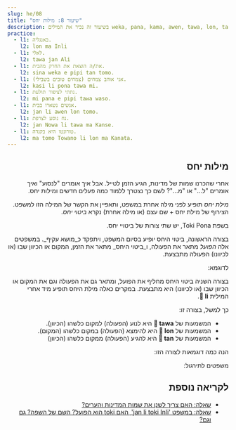 ```yaml
---
slug: he/08
title: "שיעור 8: מילות יחס"
description: בשיעור זה נכיר את המילים weka, pana, kama, awen, tawa, lon, tan!
practice:
  - l1: באנגליה.
    l2: lon ma Inli
  - l1: לאלי.
    l2: tawa jan Ali
  - l1: את/ה הוצאת את החרק מהבית.
    l2: sina weka e pipi tan tomo.
  - l1: אני אוהב צמחים (צמחים טובים בשבילי).
    l2: kasi li pona tawa mi.
  - l1: נתתי לציפור תולעת.
    l2: mi pana e pipi tawa waso.
  - l1: אנשים נשארו בבית.
    l2: jan li awen lon tomo.
  - l1: נח נוסע לצרפת.
    l2: jan Nowa li tawa ma Kanse.
  - l1: טורונטו היא בקנדה.
    l2: ma tomo Towano li lon ma Kanata.
---
```



<div dir="rtl">

## מילות יחס

אחרי שהכרנו שמות של מדינות, הגיע הזמן לטייל. אבל איך אומרים "לנסוע" ואיך אומרים "ל..." או "מ..."?  לשם כך נצטרך ללמוד כמה פעלים חדשים ומילות יחס.

<List>
  <Word sl="weka" m="להסיר, להתרחק" />
  <Word sl="pana" m="לתת, לשים, להניח" />
  <Word sl="kama" m="להגיע, לבוא" />
  <Word sl="awen" m="להשאר, לשמור (על משהו)" />
  <Word sl="tawa" m="ל..., לכיוון, לקראת" />
  <Word sl="lon" m="ב...,על" />
  <Word sl="tan" m="מ..., בגלל" />
</List>

 _מילת יחס_ תופיע לפני מילה אחרת במשפט, ותאפיין את הקשר של המילה הזו למשפט. הצירוף של מילת יחס + שם עצם (או מילה אחרת) נקרא _ביטוי יחס_.
 
<List>
  <Word sl="tawa soweli" m="לכיוון החיה" />
  <Word sl="lon ma" m="בארץ, על הקרקע" />
  <Word sl="tan tomo" m="מהבית" />
</List>

בשפת Toki Pona, יש שתי צורות של ביטויי יחס. 

בצורה הראשונה, ביטוי היחס יופיע בסיום המשפט, ויתפקד כ_מושא עקיף_. במשפטים אלה _הפועל_ מתאר את הפעולה, ו_ביטוי היחס_ מתאר את הזמן, המקום או הכיוון שבו (או לכיוונו) הפעולה מתבצעת. 

לדוגמא:

<List>
  <Sentence sl="mi pana e waso tawa kasi." m="אני מזיז את הציפור לכיוון העץ." />
  <Sentence sl="waso li awen lon kasi." m="הציפור נשארת על העץ." />
  <Sentence
    sl="sina weka e waso tan kasi."
    m="אתה מרחיק את הציפור מהעץ."
  />
</List>

בצורה השניה ביטוי היחס מחליף את הפועל, ומתאר גם את הפעולה וגם את המקום או הכיוון שבו (או לכיוונו) היא מתבצעת. במקרים כאלה מילת היחס תופיע מיד אחרי המילית **󱤧 li**.  

כך למשל, בצורה זו:
- המשמעות של **󱥩 tawa** היא לנוע (הפעולה) למקום כלשהו (הכיוון). 
- המשמעות של **󱤬 lon** היא להימצא (הפעולה) במקום כלשהו (המקום).
- המשמעות של **󱥧 tan** היא להגיע (הפעולה) ממקום כלשהו (הכיוון)

הנה כמה דוגמאות לצורה הזו:
<List>
  <Sentence sl="jan Ema li tawa ma Nijon." m="אמה נוסעת ליפן." />
  <Sentence sl="jan Nina li lon ma Lusi." m="נינה נמצאת ברוסיה." />
  <Sentence sl="jan Mili li tan ma Kanse." m="מילי היא מצרפת." />
</List>

משפטים לתירגול:

<List>
  <Sentence
    sl="mi tawa ma kasi."
    m="אני הולך/ת למקום של צמחים.<br />(כמו יער או שדה)"
  />
  <Sentence
    sl="sona li weka tan mi."
    m="הידע התרחק ממני.<br />(או במילה אחת: שכחתי.)"
  />
  <Sentence
    sl="soweli suwi li pona tawa mi."
    m="חיות חמודות טובות בשבילי.<br />(או במילים אחרות: אני אוהב/ת חיות  חמודות)"
  />
  <Sentence sl="jan Nowa li toki tawa jan Ema." m="נח מדבר לאמה." />
  <Sentence
    sl="jan li toki Tosi lon ma Tosi."
    m="בגרמניה אנשים דוברים גרמנית."
  />
</List>

<Practice exercises={frontmatter.practice} client:load />

## לקריאה נוספת
* [שאלה: האם צריך לשנן את שמות המדינות והערים?](he/languages-countries)
* [שאלה: במשפט 'jan li toki Inli', האם toki הוא הפועל? השם של השפה? גם וגם?](he/named-verbs)

</div>